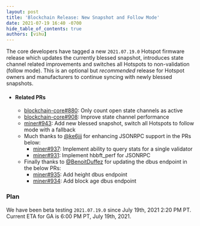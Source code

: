 ```yaml
---
layout: post
title: 'Blockchain Release: New Snapshot and Follow Mode'
date: 2021-07-19 16:40 -0700
hide_table_of_contents: true
authors: [vihu]
---
```


The core developers have tagged a new `2021.07.19.0` Hotspot firmware release which updates the
currently blessed snapshot, introduces state channel related improvements and switches all Hotspots
to non-validation (follow mode). This is an optional but _recommended_ release for Hotspot owners
and manufacturers to continue syncing with newly blessed snapshots.

<!--truncate-->

- #### Related PRs
  - [blockchain-core#880](https://github.com/helium/blockchain-core/pull/880): Only count open state
    channels as active
  - [blockchain-core#908](https://github.com/helium/blockchain-core/pull/908): Improve state channel
    performance
  - [miner#943](https://github.com/helium/miner/pull/943): Add new blessed snapshot, switch all
    Hotspots to follow mode with a fallback
  - Much thanks to [@ke6jjj](https://github.com/ke6jjj) for enhancing JSONRPC support in the PRs
    below:
    - [miner#937](https://github.com/helium/miner/pull/937): Implement ability to query stats for a
      single validator
    - [miner#931](https://github.com/helium/miner/pull/931): Implement hbbft_perf for JSONRPC
  - Finally thanks to [@BenoitDuffez](https://github.com/BenoitDuffez) for updating the dbus
    endpoint in the below PRs:
    - [miner#935](https://github.com/helium/miner/pull/935): Add height dbus endpoint
    - [miner#934](https://github.com/helium/miner/pull/934): Add block age dbus endpoint

### Plan

We have been beta testing `2021.07.19.0` since July 19th, 2021 2:20 PM PT. Current ETA for GA is
6:00 PM PT, July 19th, 2021.
